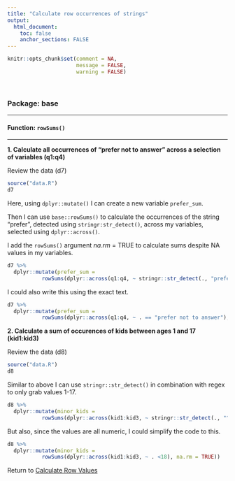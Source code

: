 ```yaml
---
title: "Calculate row occurrences of strings"
output: 
  html_document:
    toc: false
    anchor_sections: FALSE
---
```


```r
knitr::opts_chunk$set(comment = NA,
                      message = FALSE,
                      warning = FALSE)
```

<br>

### Package: base

---

#### Function: `rowSums()`

---

**1\. Calculate all occurrences of "prefer not to answer" across a selection of variables (q1:q4)**

Review the data (d7)

```r

source("data.R")
d7

```

Here, using `dplyr::mutate()` I can create a new variable `prefer_sum`.

Then I can use `base::rowSums()` to calculate the occurrences of the string "prefer", detected using `stringr:str_detect()`, across my variables, selected using `dplyr::across()`.

I add the `rowSums()` argument *na.rm* = TRUE to calculate sums despite NA values in my variables.

```r

d7 %>%
  dplyr::mutate(prefer_sum = 
           rowSums(dplyr::across(q1:q4, ~ stringr::str_detect(., "prefer")), na.rm = TRUE))

```

I could also write this using the exact text.

```r

d7 %>%
  dplyr::mutate(prefer_sum = 
           rowSums(dplyr::across(q1:q4, ~ . == "prefer not to answer"), na.rm = TRUE))

```

**2\. Calculate a sum of occurences of kids between ages 1 and 17 (kid1:kid3)**

Review the data (d8)

```r

source("data.R")
d8

```

Similar to above I can use `stringr::str_detect()` in combination with regex to only grab values 1-17.

```r

d8 %>%
  dplyr::mutate(minor_kids = 
           rowSums(dplyr::across(kid1:kid3, ~ stringr::str_detect(., "^[1-9]$|^[1]{1}[0-7]$")), na.rm = TRUE))

```

But also, since the values are all numeric, I could simplify the code to this.

```r

d8 %>%
  dplyr::mutate(minor_kids = 
           rowSums(dplyr::across(kid1:kid3, ~ . <18), na.rm = TRUE))

```


Return to [Calculate Row Values](https://github.com/Cghlewis/data-wrangling-functions/wiki/Calculate Row Values)
